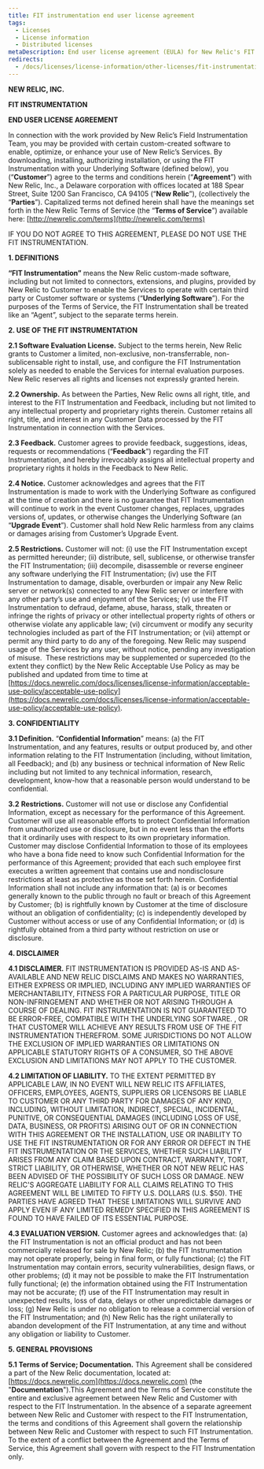 ```yaml
---
title: FIT instrumentation end user license agreement
tags:
  - Licenses
  - License information
  - Distributed licenses
metaDescription: End user license agreement (EULA) for New Relic's FIT instrumentation.
redirects:
  - /docs/licenses/license-information/other-licenses/fit-instrumentation-end-user-license-agreement
---
```


**NEW RELIC, INC.**

**FIT INSTRUMENTATION**

**END USER LICENSE AGREEMENT**

In connection with the work provided by New Relic’s Field Instrumentation Team, you may be provided with certain custom-created software to enable, optimize, or enhance your use of New Relic’s Services. By downloading, installing, authorizing installation, or using the FIT Instrumentation with your Underlying Software (defined below), you (“**Customer**”) agree to the terms and conditions herein (“**Agreement**”) with New Relic, Inc., a Delaware corporation with offices located at 188 Spear Street, Suite 1200 San Francisco, CA 94105 (“**New Relic**”), (collectively the “**Parties**”). Capitalized terms not defined herein shall have the meanings set forth in the New Relic Terms of Service (the “**Terms of Service**”) available here: [http://newrelic.com/terms](http://newrelic.com/terms)

IF YOU DO NOT AGREE TO THIS AGREEMENT, PLEASE DO NOT USE THE FIT INSTRUMENTATION.

**1. DEFINITIONS**

**“FIT Instrumentation”** means the New Relic custom-made software, including but not limited to connectors, extensions, and plugins, provided by New Relic to Customer to enable the Services to operate with certain third party or Customer software or systems (“**Underlying Software**”). For the purposes of the Terms of Service, the FIT Instrumentation shall be treated like an “Agent”, subject to the separate terms herein.

**2. USE OF THE FIT INSTRUMENTATION**

**2.1 Software Evaluation License.** Subject to the terms herein, New Relic grants to Customer a limited, non-exclusive, non-transferrable, non-sublicensable right to install, use, and configure the FIT Instrumentation solely as needed to enable the Services for internal evaluation purposes. New Relic reserves all rights and licenses not expressly granted herein.

**2.2 Ownership.** As between the Parties, New Relic owns all right, title, and interest to the FIT Instrumentation and Feedback, including but not limited to any intellectual property and proprietary rights therein. Customer retains all right, title, and interest in any Customer Data processed by the FIT Instrumentation in connection with the Services.

**2.3 Feedback.** Customer agrees to provide feedback, suggestions, ideas, requests or recommendations (“**Feedback**”) regarding the FIT Instrumentation, and hereby irrevocably assigns all intellectual property and proprietary rights it holds in the Feedback to New Relic.

**2.4 Notice.** Customer acknowledges and agrees that the FIT Instrumentation is made to work with the Underlying Software as configured at the time of creation and there is no guarantee that FIT Instrumentation will continue to work in the event Customer changes, replaces, upgrades versions of, updates, or otherwise changes the Underlying Software (an “**Upgrade Event**”). Customer shall hold New Relic harmless from any claims or damages arising from Customer’s Upgrade Event.

**2.5 Restrictions.** Customer will not: (i) use the FIT Instrumentation except as permitted hereunder; (ii) distribute, sell, sublicense, or otherwise transfer the FIT Instrumentation; (iii) decompile, disassemble or reverse engineer any software underlying the FIT Instrumentation; (iv) use the FIT Instrumentation to damage, disable, overburden or impair any New Relic server or network(s) connected to any New Relic server or interfere with any other party’s use and enjoyment of the Services; (v) use the FIT Instrumentation to defraud, defame, abuse, harass, stalk, threaten or infringe the rights of privacy or other intellectual property rights of others or otherwise violate any applicable law; (vi) circumvent or modify any security technologies included as part of the FIT Instrumentation; or (vii) attempt or permit any third party to do any of the foregoing. New Relic may suspend usage of the Services by any user, without notice, pending any investigation of misuse.  These restrictions may be supplemented or superceded (to the extent they conflict) by the New Relic Acceptable Use Policy as may be published and updated from time to time at [https://docs.newrelic.com/docs/licenses/license-information/acceptable-use-policy/acceptable-use-policy](https://docs.newrelic.com/docs/licenses/license-information/acceptable-use-policy/acceptable-use-policy).

**3. CONFIDENTIALITY**

**3.1 Definition.** “**Confidential Information**” means: (a) the FIT Instrumentation, and any features, results or output produced by, and other information relating to the FIT Instrumentation (including, without limitation, all Feedback); and (b) any business or technical information of New Relic including but not limited to any technical information, research, development, know-how that a reasonable person would understand to be confidential.

**3.2** **Restrictions.** Customer will not use or disclose any Confidential Information, except as necessary for the performance of this Agreement. Customer will use all reasonable efforts to protect Confidential Information from unauthorized use or disclosure, but in no event less than the efforts that it ordinarily uses with respect to its own proprietary information. Customer may disclose Confidential Information to those of its employees who have a bona fide need to know such Confidential Information for the performance of this Agreement; provided that each such employee first executes a written agreement that contains use and nondisclosure restrictions at least as protective as those set forth herein. Confidential Information shall not include any information that: (a) is or becomes generally known to the public through no fault or breach of this Agreement by Customer; (b) is rightfully known by Customer at the time of disclosure without an obligation of confidentiality; (c) is independently developed by Customer without access or use of any Confidential Information; or (d) is rightfully obtained from a third party without restriction on use or disclosure.

**4. DISCLAIMER**

**4.1 DISCLAIMER.** FIT INSTRUMENTATION IS PROVIDED AS-IS AND AS-AVAILABLE AND NEW RELIC DISCLAIMS AND MAKES NO WARRANTIES, EITHER EXPRESS OR IMPLIED, INCLUDING ANY IMPLIED WARRANTIES OF MERCHANTABILITY, FITNESS FOR A PARTICULAR PURPOSE, TITLE OR NON-INFRINGEMENT AND WHETHER OR NOT ARISING THROUGH A COURSE OF DEALING. FIT INSTRUMENTATION IS NOT GUARANTEED TO BE ERROR-FREE, COMPATIBLE WITH THE UNDERLYING SOFTWARE. , OR THAT CUSTOMER WILL ACHIEVE ANY RESULTS FROM USE OF THE FIT INSTRUMENTATION THEREFROM. SOME JURISDICTIONS DO NOT ALLOW THE EXCLUSION OF IMPLIED WARRANTIES OR LIMITATIONS ON APPLICABLE STATUTORY RIGHTS OF A CONSUMER, SO THE ABOVE EXCLUSION AND LIMITATIONS MAY NOT APPLY TO THE CUSTOMER.

**4.2 LIMITATION OF LIABILITY.** TO THE EXTENT PERMITTED BY APPLICABLE LAW, IN NO EVENT WILL NEW RELIC ITS AFFILIATES, OFFICERS, EMPLOYEES, AGENTS, SUPPLIERS OR LICENSORS BE LIABLE TO CUSTOMER OR ANY THIRD PARTY FOR DAMAGES OF ANY KIND, INCLUDING, WITHOUT LIMITATION, INDIRECT, SPECIAL, INCIDENTAL, PUNITIVE, OR CONSEQUENTIAL DAMAGES (INCLUDING LOSS OF USE, DATA, BUSINESS, OR PROFITS) ARISING OUT OF OR IN CONNECTION WITH THIS AGREEMENT OR THE INSTALLATION, USE OR INABILITY TO USE THE FIT INSTRUMENTATION OR FOR ANY ERROR OR DEFECT IN THE FIT INSTRUMENTATION OR THE SERVICES, WHETHER SUCH LIABILITY ARISES FROM ANY CLAIM BASED UPON CONTRACT, WARRANTY, TORT, STRICT LIABILITY, OR OTHERWISE, WHETHER OR NOT NEW RELIC HAS BEEN ADVISED OF THE POSSIBILITY OF SUCH LOSS OR DAMAGE. NEW RELIC'S AGGREGATE LIABILITY FOR ALL CLAIMS RELATING TO THIS AGREEMENT WILL BE LIMITED TO FIFTY U.S. DOLLARS (U.S. $50). THE PARTIES HAVE AGREED THAT THESE LIMITATIONS WILL SURVIVE AND APPLY EVEN IF ANY LIMITED REMEDY SPECIFIED IN THIS AGREEMENT IS FOUND TO HAVE FAILED OF ITS ESSENTIAL PURPOSE.

**4.3 EVALUATION VERSION.** Customer agrees and acknowledges that: (a) the FIT Instrumentation is not an official product and has not been commercially released for sale by New Relic; (b) the FIT Instrumentation may not operate properly, being in final form, or fully functional; (c) the FIT Instrumentation may contain errors, security vulnerabilities, design flaws, or other problems; (d) it may not be possible to make the FIT Instrumentation fully functional; (e) the information obtained using the FIT Instrumentation may not be accurate; (f) use of the FIT Instrumentation may result in unexpected results, loss of data, delays or other unpredictable damages or loss; (g) New Relic is under no obligation to release a commercial version of the FIT Instrumentation; and (h) New Relic has the right unilaterally to abandon development of the FIT Instrumentation, at any time and without any obligation or liability to Customer.

**5. GENERAL PROVISIONS**

**5.1 Terms of Service; Documentation.** This Agreement shall be considered a part of the New Relic documentation, located at: [https://docs.newrelic.com](https://docs.newrelic.com) (the "**Documentation**").This Agreement and the Terms of Service constitute the entire and exclusive agreement between New Relic and Customer with respect to the FIT Instrumentation. In the absence of a separate agreement between New Relic and Customer with respect to the FIT Instrumentation, the terms and conditions of this Agreement shall govern the relationship between New Relic and Customer with respect to such FIT Instrumentation.  To the extent of a conflict between the Agreement and the Terms of Service, this Agreement shall govern with respect to the FIT Instrumentation only.
